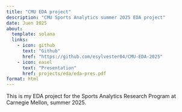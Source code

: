 ```yaml
---
title: "CMU EDA project"
description: "CMU Sports Analytics summer 2025 EDA project"
date: Juen 2025
about: 
  template: solana
  links: 
    - icon: github
      text: "Github"
      href: "https://github.com/esylvester04/CMU-EDA-2025"
    - icon: easel
      text: "Presentation"
      href: projects/eda/eda-pres.pdf
format: html
---
```



This is my EDA project for the Sports Analytics Research Program at Carnegie Mellon, summer 2025. 